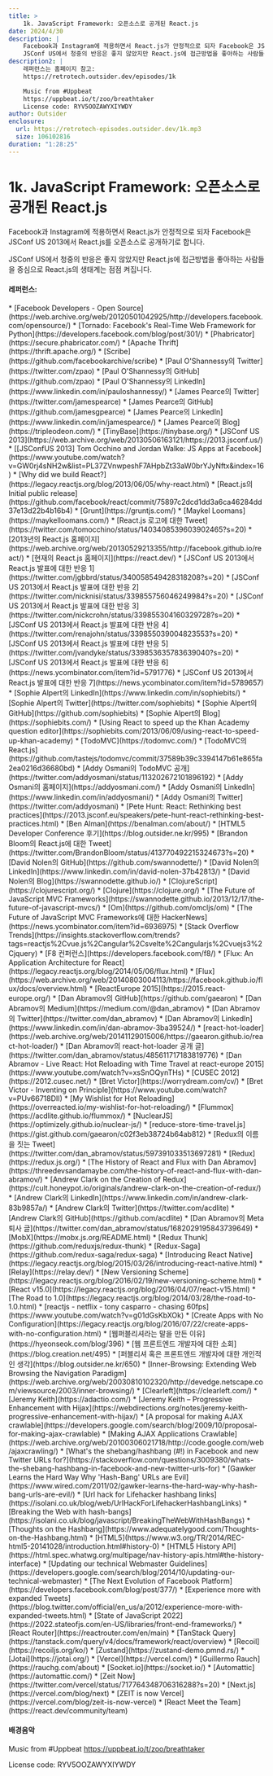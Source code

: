 ```yaml
---
title: >
    1k. JavaScript Framework: 오픈소스로 공개된 React.js
date: 2024/4/30
description: |
    Facebook과 Instagram에 적용하면서 React.js가 안정적으로 되자 Facebook은 JSConf US 2013에서 React.js를 오픈소스로 공개하기로 합니다.
    JSConf US에서 청중의 반응은 좋지 않았지만 React.js에 접근방법을 좋아하는 사람들을 중심으로 React.js의 생태계는 점점 켜집니다.
description2: |
    레퍼런스는 홈페이지 참고:
    https://retrotech.outsider.dev/episodes/1k

    Music from #Uppbeat
    https://uppbeat.io/t/zoo/breathtaker
    License code: RYV5OOZAWYXIYWDY
author: Outsider
enclosure:
  url: https://retrotech-episodes.outsider.dev/1k.mp3
  size: 106102816
duration: "1:28:25"
---
```


# 1k. JavaScript Framework: 오픈소스로 공개된 React.js

Facebook과 Instagram에 적용하면서 React.js가 안정적으로 되자
Facebook은 JSConf US 2013에서 React.js를 오픈소스로 공개하기로 합니다.

JSConf US에서 청중의 반응은 좋지 않았지만 React.js에 접근방법을 좋아하는 사람들을 중심으로
React.js의 생태계는 점점 켜집니다.


<Badges
  apple="https://podcasts.apple.com/kr/podcast/1k-javascript-framework-%EC%98%A4%ED%94%88%EC%86%8C%EC%8A%A4%EB%A1%9C-%EA%B3%B5%EA%B0%9C%EB%90%9C-react-js/id1698903712?i=1000653961312"
  youtube="https://www.youtube.com/watch?v=bgynXrvVTBQ&list=PLEHf_UYxvkp9HCnP3UIZhEss_Yo4XuUDX"
  spotify="https://open.spotify.com/episode/13spY4mz5zCZrUPUpHUqdz"
/>

#### 레퍼런스:
<div className="refs">
    * [Facebook Developers - Open Source](https://web.archive.org/web/20120501042925/http://developers.facebook.com/opensource/)
    * [Tornado: Facebook's Real-Time Web Framework for Python](https://developers.facebook.com/blog/post/301/)
    * [Phabricator](https://secure.phabricator.com/)
    * [Apache Thrift](https://thrift.apache.org/)
    * [Scribe](https://github.com/facebookarchive/scribe)
    * [Paul O'Shannessy의 Twitter](https://twitter.com/zpao)
    * [Paul O'Shannessy의 GitHub](https://github.com/zpao)
    * [Paul O'Shannessy의 LinkedIn](https://www.linkedin.com/in/pauloshannessy/)
    * [James Pearce의 Twitter](https://twitter.com/jamespearce)
    * [James Pearce의 GitHub](https://github.com/jamesgpearce)
    * [James Pearce의 LinkedIn](https://www.linkedin.com/in/jamespearce/)
    * [James Pearce의 Blog](https://tripleodeon.com/)
    * [TinyBase](https://tinybase.org/)
    * [JSConf US 2013](https://web.archive.org/web/20130506163121/https://2013.jsconf.us/)
    * [[JSConfUS 2013] Tom Occhino and Jordan Walke: JS Apps at Facebook](https://www.youtube.com/watch?v=GW0rj4sNH2w&list=PL37ZVnwpeshF7AHpbZt33aW0brYJyNftx&index=16)
    * [Why did we build React?](https://legacy.reactjs.org/blog/2013/06/05/why-react.html)
    * [React.js의 Initial public release](https://github.com/facebook/react/commit/75897c2dcd1dd3a6ca46284dd37e13d22b4b16b4)
    * [Grunt](https://gruntjs.com/)
    * [Maykel Loomans](https://maykelloomans.com/)
    * [React.js 로고에 대한 Tweet](https://twitter.com/tomocchino/status/1403408539603902465?s=20)
    * [2013년의 React.js 홈페이지](https://web.archive.org/web/20130529213355/http://facebook.github.io/react/)
    * [현재의 React.js 홈페이지](https://react.dev/)
    * [JSConf US 2013에서 React.js 발표에 대한 반응 1](https://twitter.com/jgbbrd/status/340058549428318208?s=20)
    * [JSConf US 2013에서 React.js 발표에 대한 반응 2](https://twitter.com/nicknisi/status/339855756046249984?s=20)
    * [JSConf US 2013에서 React.js 발표에 대한 반응 3](https://twitter.com/nickcrohn/status/339855304160329728?s=20)
    * [JSConf US 2013에서 React.js 발표에 대한 반응 4](https://twitter.com/renajohn/status/339855039004823553?s=20)
    * [JSConf US 2013에서 React.js 발표에 대한 반응 5](https://twitter.com/jvandyke/status/339853635783639040?s=20)
    * [JSConf US 2013에서 React.js 발표에 대한 반응 6](https://news.ycombinator.com/item?id=5791776)
    * [JSConf US 2013에서 React.js 발표에 대한 반응 7](https://news.ycombinator.com/item?id=5789657)
    * [Sophie Alpert의 LinkedIn](https://www.linkedin.com/in/sophiebits/)
    * [Sophie Alpert의 Twitter](https://twitter.com/sophiebits)
    * [Sophie Alpert의 GitHub](https://github.com/sophiebits)
    * [Sophie Alpert의 Blog](https://sophiebits.com/)
    * [Using React to speed up the Khan Academy question editor](https://sophiebits.com/2013/06/09/using-react-to-speed-up-khan-academy)
    * [TodoMVC](https://todomvc.com/)
    * [TodoMVC의 React.js](https://github.com/tastejs/todomvc/commit/37589b39c3394147b61e865fa2ea0216d36680bd)
    * [Addy Osmani의 TodoMVC 공개](https://twitter.com/addyosmani/status/113202672101896192)
    * [Addy Osmani의 홈페이지](https://addyosmani.com/)
    * [Addy Osmani의 LinkedIn](https://www.linkedin.com/in/addyosmani/)
    * [Addy Osmani의 Twitter](https://twitter.com/addyosmani)
    * [Pete Hunt: React: Rethinking best practices](https://2013.jsconf.eu/speakers/pete-hunt-react-rethinking-best-practices.html)
    * [Ben Alman](https://benalman.com/about/)
    * [HTML5 Developer Conference 후기](https://blog.outsider.ne.kr/995)
    * [Brandon Bloom의 React.js에 대한 Tweet](https://twitter.com/BrandonBloom/status/413770492215324673?s=20)
    * [David Nolen의 GitHub](https://github.com/swannodette/)
    * [David Nolen의 LinkedIn](https://www.linkedin.com/in/david-nolen-37b42813/)
    * [David Nolen의 Blog](https://swannodette.github.io/)
    * [ClojureScript](https://clojurescript.org/)
    * [Clojure](https://clojure.org/)
    * [The Future of JavaScript MVC Frameworks](https://swannodette.github.io/2013/12/17/the-future-of-javascript-mvcs/)
    * [Om](https://github.com/omcljs/om)
    * [The Future of JavaScript MVC Frameworks에 대한 HackerNews](https://news.ycombinator.com/item?id=6936975)
    * [Stack Overflow Trends](https://insights.stackoverflow.com/trends?tags=reactjs%2Cvue.js%2Cangular%2Csvelte%2Cangularjs%2Cvuejs3%2Cjquery)
    * [F8 컨퍼런스](https://developers.facebook.com/f8/)
    * [Flux: An Application Architecture for React](https://legacy.reactjs.org/blog/2014/05/06/flux.html)
    * [Flux](https://web.archive.org/web/20140803004113/https://facebook.github.io/flux/docs/overview.html)
    * [ReactEurope 2015](https://2015.react-europe.org/)
    * [Dan Abramov의 GitHub](https://github.com/gaearon)
    * [Dan Abramov의 Medium](https://medium.com/@dan_abramov)
    * [Dan Abramov의 Twitter](https://twitter.com/dan_abramov)
    * [Dan Abramov의 LinkedIn](https://www.linkedin.com/in/dan-abramov-3ba39524/)
    * [react-hot-loader](https://web.archive.org/web/20141129015006/https://gaearon.github.io/react-hot-loader/)
    * [Dan Abramov의 react-hot-loader 공개 글](https://twitter.com/dan_abramov/status/485611717183819776)
    * [Dan Abramov - Live React: Hot Reloading with Time Travel at react-europe 2015](https://www.youtube.com/watch?v=xsSnOQynTHs)
    * [CUSEC 2012](https://2012.cusec.net/)
    * [Bret Victor](https://worrydream.com/cv/)
    * [Bret Victor - Inventing on Principle](https://www.youtube.com/watch?v=PUv66718DII)
    * [My Wishlist for Hot Reloading](https://overreacted.io/my-wishlist-for-hot-reloading/)
    * [Flummox](https://acdlite.github.io/flummox/)
    * [NuclearJS](https://optimizely.github.io/nuclear-js/)
    * [reduce-store-time-travel.js](https://gist.github.com/gaearon/c02f3eb38724b64ab812)
    * [Redux의 이름을 짓는 Tweet](https://twitter.com/dan_abramov/status/597391033513697281)
    * [Redux](https://redux.js.org/)
    * [The History of React and Flux with Dan Abramov](https://threedevsandamaybe.com/the-history-of-react-and-flux-with-dan-abramov/)
    * [Andrew Clark on the Creation of Redux](https://cult.honeypot.io/originals/andrew-clark-on-the-creation-of-redux/)
    * [Andrew Clark의 LinkedIn](https://www.linkedin.com/in/andrew-clark-83b9857a/)
    * [Andrew Clark의 Twitter](https://twitter.com/acdlite)
    * [Andrew Clark의 GitHub](https://github.com/acdlite)
    * [Dan Abramov의 Meta 퇴사 글](https://twitter.com/dan_abramov/status/1682029195843739649)
    * [MobX](https://mobx.js.org/README.html)
    * [Redux Thunk](https://github.com/reduxjs/redux-thunk)
    * [Redux-Saga](https://github.com/redux-saga/redux-saga)
    * [Introducing React Native](https://legacy.reactjs.org/blog/2015/03/26/introducing-react-native.html)
    * [Relay](https://relay.dev/)
    * [New Versioning Scheme](https://legacy.reactjs.org/blog/2016/02/19/new-versioning-scheme.html)
    * [React v15.0](https://legacy.reactjs.org/blog/2016/04/07/react-v15.html)
    * [The Road to 1.0](https://legacy.reactjs.org/blog/2014/03/28/the-road-to-1.0.html)
    * [reactjs - netflix - tony casparro - chasing 60fps](https://www.youtube.com/watch?v=g01dGsKbXOk)
    * [Create Apps with No Configuration](https://legacy.reactjs.org/blog/2016/07/22/create-apps-with-no-configuration.html)
    * [웹퍼블리셔라는 말을 만든 이유](https://hyeonseok.com/blog/396)
    * [웹 프론트엔드 개발자에 대한 소회](https://blog.creation.net/495)
    * [퍼블리셔 혹은 프론트앤드 개발자에 대한 개인적인 생각](https://blog.outsider.ne.kr/650)
    * [Inner-Browsing: Extending Web Browsing the Navigation Paradigm](https://web.archive.org/web/20030810102320/http://devedge.netscape.com/viewsource/2003/inner-browsing/)
    * [Clearleft](https://clearleft.com/)
    * [Jeremy Keith](https://adactio.com/)
    * [Jeremy Keith – Progressive Enhancement with Hijax](https://webdirections.org/notes/jeremy-keith-progressive-enhancement-with-hijax/)
    * [A proposal for making AJAX crawlable](https://developers.google.com/search/blog/2009/10/proposal-for-making-ajax-crawlable)
    * [Making AJAX Applications Crawlable](https://web.archive.org/web/20100306021718/http://code.google.com/web/ajaxcrawling/)
    * [What's the shebang/hashbang (#!) in Facebook and new Twitter URLs for?](https://stackoverflow.com/questions/3009380/whats-the-shebang-hashbang-in-facebook-and-new-twitter-urls-for)
    * [Gawker Learns the Hard Way Why 'Hash-Bang' URLs are Evil](https://www.wired.com/2011/02/gawker-learns-the-hard-way-why-hash-bang-urls-are-evil/)
    * [Url hack for Lifehacker hashbang links](https://isolani.co.uk/blog/web/UrlHackForLifehackerHashbangLinks)
    * [Breaking the Web with hash-bangs](https://isolani.co.uk/blog/javascript/BreakingTheWebWithHashBangs)
    * [Thoughts on the Hashbang](https://www.adequatelygood.com/Thoughts-on-the-Hashbang.html)
    * [HTML5](https://www.w3.org/TR/2014/REC-html5-20141028/introduction.html#history-0)
    * [HTML5 History API](https://html.spec.whatwg.org/multipage/nav-history-apis.html#the-history-interface)
    * [Updating our technical Webmaster Guidelines](https://developers.google.com/search/blog/2014/10/updating-our-technical-webmaster)
    * [The Next Evolution of Facebook Platform](https://developers.facebook.com/blog/post/377/)
    * [Experience more with expanded Tweets](https://blog.twitter.com/official/en_us/a/2012/experience-more-with-expanded-tweets.html)
    * [State of JavaScript 2022](https://2022.stateofjs.com/en-US/libraries/front-end-frameworks/)
    * [React Router](https://reactrouter.com/en/main)
    * [TanStack Query](https://tanstack.com/query/v4/docs/framework/react/overview)
    * [Recoil](https://recoiljs.org/ko/)
    * [Zustand](https://zustand-demo.pmnd.rs/)
    * [Jotai](https://jotai.org/)
    * [Vercel](https://vercel.com/)
    * [Guillermo Rauch](https://rauchg.com/about)
    * [Socket.io](https://socket.io/)
    * [Automattic](https://automattic.com/)
    * [Zeit Now](https://twitter.com/vercel/status/717764348706316288?s=20)
    * [Next.js](https://vercel.com/blog/next)
    * [ZEIT is now Vercel](https://vercel.com/blog/zeit-is-now-vercel)
    * [React Meet the Team](https://react.dev/community/team)
</div>

#### 배경음악
Music from #Uppbeat
https://uppbeat.io/t/zoo/breathtaker

License code: RYV5OOZAWYXIYWDY
